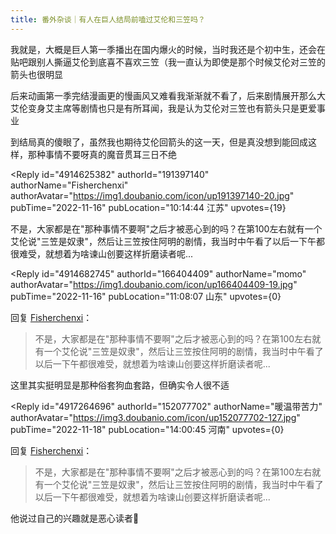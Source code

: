 ```yaml
---
title: 番外杂谈｜有人在巨人结局前嗑过艾伦和三笠吗？
---
```



<Forum groupName="动画番剧" groupUrl="https://www.douban.com/group/596353/" archivedAt="2025-05-16T14:54:22.879Z">
  <Post
    id="278638621"
    title="番外杂谈｜有人在巨人结局前嗑过艾伦和三笠吗？"
    url="https://www.douban.com/group/topic/278638621/?_spm_id=MTY2NDA0NDA5"
    pubTime="2023-04-15"
    highlightUserId="191397140"
  >
我就是，大概是巨人第一季播出在国内爆火的时候，当时我还是个初中生，还会在贴吧跟别人撕逼艾伦到底喜不喜欢三笠（我一直认为即使是那个时候艾伦对三笠的箭头也很明显

后来动画第一季完结漫画更的慢画风又难看我渐渐就不看了，后来剧情展开那么大艾伦变身艾主席等剧情也只是有所耳闻，我是认为艾伦对三笠也有箭头只是更爱事业

到结局真的傻眼了，虽然我也期待艾伦回箭头的这一天，但是真没想到能回成这样，那种事情不要呀真的魔音贯耳三日不绝

<Reply
  id="4914625382"
  authorId="191397140"
  authorName="Fisherchenxi"
  authorAvatar="https://img1.doubanio.com/icon/up191397140-20.jpg"
  pubTime="2022-11-16"
  pubLocation="10:14:44 江苏"
  upvotes={19}
>
不是，大家都是在"那种事情不要啊"之后才被恶心到的吗？在第100左右就有一个艾伦说"三笠是奴隶"，然后让三笠按住阿明的剧情，我当时中午看了以后一下午都很难受，就想着为啥谏山创要这样折磨读者呢...
</Reply>

<Reply
  id="4914682745"
  authorId="166404409"
  authorName="momo"
  authorAvatar="https://img1.doubanio.com/icon/up166404409-19.jpg"
  pubTime="2022-11-16"
  pubLocation="11:08:07 山东"
  upvotes={0}
>
回复 [Fisherchenxi](https://www.douban.com/people/191397140/)：
 > 不是，大家都是在"那种事情不要啊"之后才被恶心到的吗？在第100左右就有一个艾伦说"三笠是奴隶"，然后让三笠按住阿明的剧情，我当时中午看了以后一下午都很难受，就想着为啥谏山创要这样折磨读者呢...

这里其实挺明显是那种俗套狗血套路，但确实令人很不适
</Reply>

<Reply
  id="4917264696"
  authorId="152077702"
  authorName="暖温带苦力"
  authorAvatar="https://img3.doubanio.com/icon/up152077702-127.jpg"
  pubTime="2022-11-18"
  pubLocation="14:00:45 河南"
  upvotes={0}
>
回复 [Fisherchenxi](https://www.douban.com/people/191397140/)：
 > 不是，大家都是在"那种事情不要啊"之后才被恶心到的吗？在第100左右就有一个艾伦说"三笠是奴隶"，然后让三笠按住阿明的剧情，我当时中午看了以后一下午都很难受，就想着为啥谏山创要这样折磨读者呢...

他说过自己的兴趣就是恶心读者🙏
</Reply>
  </Post>
</Forum>
